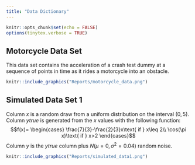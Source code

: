 ```yaml
---
title: "Data Dictionary"
---
```


```r
knitr::opts_chunk$set(echo = FALSE)
options(tinytex.verbose = TRUE)
```

## Motorcycle Data Set

This data set contains the acceleration of a crash test dummy at a sequence of points in time as it rides a motorcycle into an obstacle.

```r
knitr::include_graphics("Reports/motorcycle_data.png")
```

## Simulated Data Set 1

Column $x$ is a random draw from a uniform distribution on the interval $(0,5)$. Column $ytrue$ is generated from the $x$ values with the following function:
$$f(x)= \begin{cases}
\frac{7}{3}-\frac{2}{3}x\text{ if } x\leq 2\\
\cos(\pi x)\text{ if } x>2
\end{cases}$$
Column $y$ is the $ytrue$ column plus $N(\mu=0,\sigma^2=0.04)$ random noise.

```r
knitr::include_graphics("Reports/simulated_data1.png")
```
